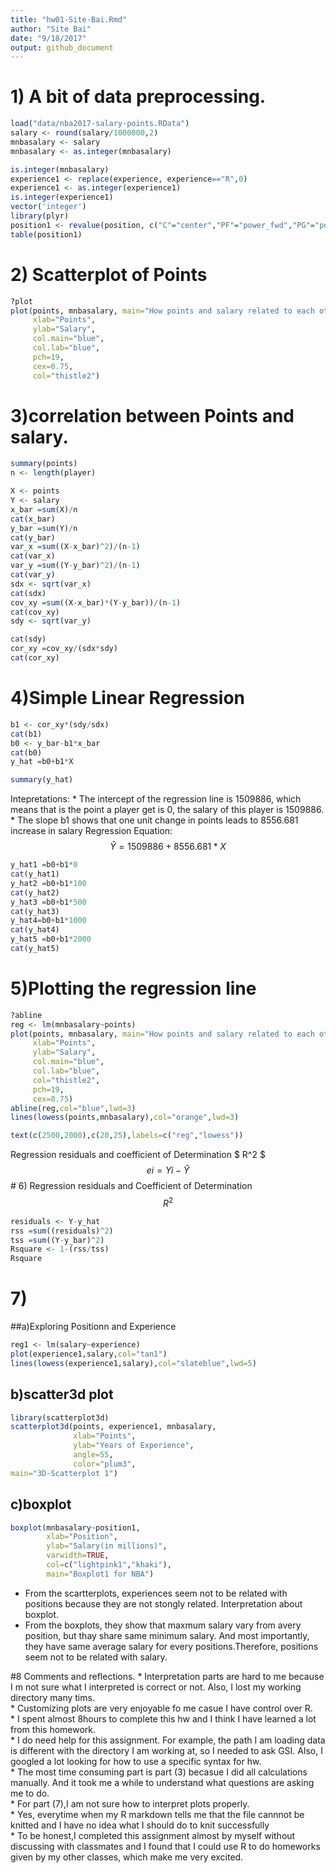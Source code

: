 ```yaml
---
title: "hw01-Site-Bai.Rmd"
author: "Site Bai"
date: "9/18/2017"
output: github_document
---
```

# 1) A bit of data preprocessing. 
```r
load("data/nba2017-salary-points.RData")
salary <- round(salary/1000000,2)
mnbasalary <- salary
mnbasalary <- as.integer(mnbasalary)

is.integer(mnbasalary)
experience1 <- replace(experience, experience=="R",0)
experience1 <- as.integer(experience1)
is.integer(experience1)
vector('integer')
library(plyr)
position1 <- revalue(position, c("C"="center","PF"="power_fwd","PG"="point_guard","SF"="small_fwd","SG"="shoot_guard"))
table(position1)
```
# 2) Scatterplot of Points
```r
?plot
plot(points, mnbasalary, main="How points and salary related to each other",
     xlab="Points",
     ylab="Salary",
     col.main="blue",
     col.lab="blue",
     pch=19,
     cex=0.75,
     col="thistle2")

```

# 3)correlation between Points and salary.
```r
summary(points)
n <- length(player)

X <- points
Y <- salary
x_bar =sum(X)/n
cat(x_bar)
y_bar =sum(Y)/n
cat(y_bar)
var_x =sum((X-x_bar)^2)/(n-1)
cat(var_x)
var_y =sum((Y-y_bar)^2)/(n-1)
cat(var_y)
sdx <- sqrt(var_x)
cat(sdx)
cov_xy =sum((X-x_bar)*(Y-y_bar))/(n-1)
cat(cov_xy)
sdy <- sqrt(var_y)

cat(sdy)
cor_xy =cov_xy/(sdx*sdy)
cat(cor_xy)
```

# 4)Simple Linear Regression
```r
b1 <- cor_xy*(sdy/sdx)
cat(b1)
b0 <- y_bar-b1*x_bar
cat(b0)
y_hat =b0+b1*X

summary(y_hat)
```
Intepretations: 
* The intercept of the regression line is 1509886, which means that is the point a player get is 0, the salary of this player is 1509886.\
* The slope b1 shows that one unit change in points leads to 8556.681 increase in salary
Regression Equation: 
$$ \hat{Y}=1509886+8556.681*X $$


```r
y_hat1 =b0+b1*0
cat(y_hat1)
y_hat2 =b0+b1*100
cat(y_hat2)
y_hat3 =b0+b1*500
cat(y_hat3)
y_hat4=b0+b1*1000
cat(y_hat4)
y_hat5 =b0+b1*2000
cat(y_hat5)
```
# 5)Plotting the regression line

```r
?abline
reg <- lm(mnbasalary~points)
plot(points, mnbasalary, main="How points and salary related to each other",
     xlab="Points",
     ylab="Salary",
     col.main="blue",
     col.lab="blue",
     col="thistle2",
     pch=19,
     cex=0.75)
abline(reg,col="blue",lwd=3)
lines(lowess(points,mnbasalary),col="orange",lwd=3)

text(c(2500,2000),c(20,25),labels=c("reg","lowess"))
```
Regression residuals and coefficient of Determination $ R^2 $
$$ ei=Yi-\hat{Y} $$
# 6) Regression residuals and Coefficient of Determination $$ R^2 $$
```r
residuals <- Y-y_hat
rss =sum((residuals)^2)
tss =sum((Y-y_bar)^2)
Rsquare <- 1-(rss/tss)
Rsquare
```
# 7) 
##a)Exploring Positionn and Experience 

```r
reg1 <- lm(salary~experience)
plot(experience1,salary,col="tan1")
lines(lowess(experience1,salary),col="slateblue",lwd=5)

```

## b)scatter3d plot
```r
library(scatterplot3d)
scatterplot3d(points, experience1, mnbasalary,
              xlab="Points",
              ylab="Years of Experience",
              angle=55,
              color="plum3",
main="3D-Scatterplot 1") 
```

## c)boxplot 
```r
boxplot(mnbasalary~position1,
        xlab="Position",
        ylab="Salary(in millions)",
        varwidth=TRUE,
        col=c("lightpink1","khaki"),
        main="Boxplot1 for NBA") 
```

* From the scartterplots, experiences seem not to be related with positions because they are not stongly related. 
Interpretation about boxplot. \
* From the boxplots, they show that maxmum salary vary from avery position, but thay share same minimum salary. And most importantly, they have same average salary for every positions.Therefore, positions seem not to be related with salary. \

#8 Comments and reflections. 
* Interpretation parts are hard to me because I m not sure what I interpreted is correct or not. Also, I lost my working directory many tims. \
* Customizing plots are very enjoyable fo me casue I have control over R. \
* I spent almost 8hours to complete this hw and I think I have learned a lot from this homework. \
* I do need help for this assignment. For example, the path I am loading data is different with the directory I am working at, so I needed to ask GSI. Also, I googled a lot looking for how to use a specific syntax for hw. \
* The most time consuming part is part (3) becasue I did all calculations manually. And it took me a while to understand what questions are asking me to do. \
* For part (7),I am not sure how to interpret plots properly. \
* Yes, everytime when my R markdown tells me that the file cannnot be knitted and I have no idea what I should do to knit successfully \
* To be honest,I completed this assignment almost by myself without discussing with classmates and I found that I could use R to do homeworks given by my other classes, which make me very excited. \




